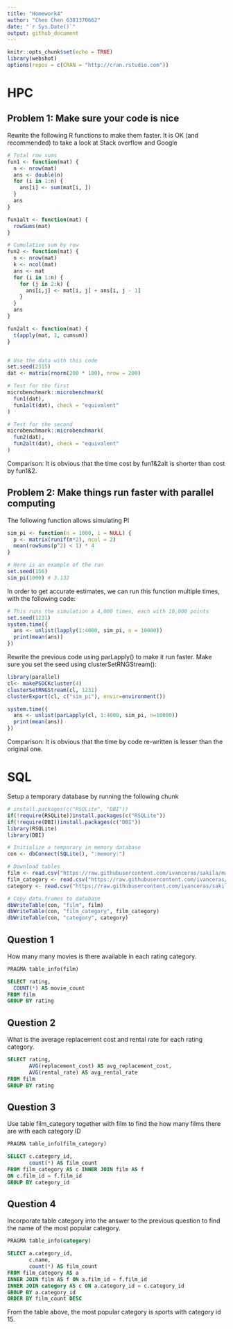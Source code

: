 ```yaml
---
title: "Homework4"
author: "Chen Chen 6381370662"
date: "`r Sys.Date()`"
output: github_document
---
```


```r
knitr::opts_chunk$set(echo = TRUE)
library(webshot)
options(repos = c(CRAN = "http://cran.rstudio.com"))
```

# HPC

## Problem 1: Make sure your code is nice
Rewrite the following R functions to make them faster. It is OK (and recommended) to take a look at Stack overflow and Google
```r
# Total row sums
fun1 <- function(mat) {
  n <- nrow(mat)
  ans <- double(n) 
  for (i in 1:n) {
    ans[i] <- sum(mat[i, ])
  }
  ans
}

fun1alt <- function(mat) {
  rowSums(mat)
}

# Cumulative sum by row
fun2 <- function(mat) {
  n <- nrow(mat)
  k <- ncol(mat)
  ans <- mat
  for (i in 1:n) {
    for (j in 2:k) {
      ans[i,j] <- mat[i, j] + ans[i, j - 1]
    }
  }
  ans
}

fun2alt <- function(mat) {
  t(apply(mat, 1, cumsum))
}


# Use the data with this code
set.seed(2315)
dat <- matrix(rnorm(200 * 100), nrow = 200)

# Test for the first
microbenchmark::microbenchmark(
  fun1(dat),
  fun1alt(dat), check = "equivalent"
)

# Test for the second
microbenchmark::microbenchmark(
  fun2(dat),
  fun2alt(dat), check = "equivalent"
)
```

Comparison: It is obvious that the time cost by fun1&2alt is shorter than cost by fun1&2. 

## Problem 2: Make things run faster with parallel computing
The following function allows simulating PI
```r
sim_pi <- function(n = 1000, i = NULL) {
  p <- matrix(runif(n*2), ncol = 2)
  mean(rowSums(p^2) < 1) * 4
}

# Here is an example of the run
set.seed(156)
sim_pi(1000) # 3.132
```

In order to get accurate estimates, we can run this function multiple times, with the following code:
```r
# This runs the simulation a 4,000 times, each with 10,000 points
set.seed(1231)
system.time({
  ans <- unlist(lapply(1:4000, sim_pi, n = 10000))
  print(mean(ans))
})
```

Rewrite the previous code using parLapply() to make it run faster. Make sure you set the seed using clusterSetRNGStream():
```r
library(parallel)
cl<- makePSOCKcluster(4)
clusterSetRNGStream(cl, 1231)
clusterExport(cl, c("sim_pi"), envir=environment())

system.time({
  ans <- unlist(parLapply(cl, 1:4000, sim_pi, n=10000))
  print(mean(ans))
})
```

Comparison: It is obvious that the time by code re-written is lesser than the original one.

# SQL
Setup a temporary database by running the following chunk
```r
# install.packages(c("RSQLite", "DBI"))
if(!require(RSQLite))install.packages(c("RSQLite"))
if(!require(DBI))install.packages(c("DBI"))
library(RSQLite)
library(DBI)

# Initialize a temporary in memory database
con <- dbConnect(SQLite(), ":memory:")

# Download tables
film <- read.csv("https://raw.githubusercontent.com/ivanceras/sakila/master/csv-sakila-db/film.csv")
film_category <- read.csv("https://raw.githubusercontent.com/ivanceras/sakila/master/csv-sakila-db/film_category.csv")
category <- read.csv("https://raw.githubusercontent.com/ivanceras/sakila/master/csv-sakila-db/category.csv")

# Copy data.frames to database
dbWriteTable(con, "film", film)
dbWriteTable(con, "film_category", film_category)
dbWriteTable(con, "category", category)
```

## Question 1
How many many movies is there available in each rating category.
```sql
PRAGMA table_info(film)
```

```sql
SELECT rating,
  COUNT(*) AS movie_count
FROM film
GROUP BY rating
```

## Question 2
What is the average replacement cost and rental rate for each rating category.
```sql
SELECT rating,
       AVG(replacement_cost) AS avg_replacement_cost,
       AVG(rental_rate) AS avg_rental_rate
FROM film
GROUP BY rating
```

## Question 3
Use table film_category together with film to find the how many films there are with each category ID
```sql
PRAGMA table_info(film_category)
```

```sql
SELECT c.category_id,
       count(*) AS film_count
FROM film_category AS c INNER JOIN film AS f
ON c.film_id = f.film_id
GROUP BY category_id
```

## Question 4
Incorporate table category into the answer to the previous question to find the name of the most popular category.
```sql
PRAGMA table_info(category)
```

```sql
SELECT a.category_id,
       c.name,
       count(*) AS film_count
FROM film_category AS a
INNER JOIN film AS f ON a.film_id = f.film_id
INNER JOIN category AS c ON a.category_id = c.category_id
GROUP BY a.category_id
ORDER BY film_count DESC
```
From the table above, the  most popular category is sports with category id 15. 

